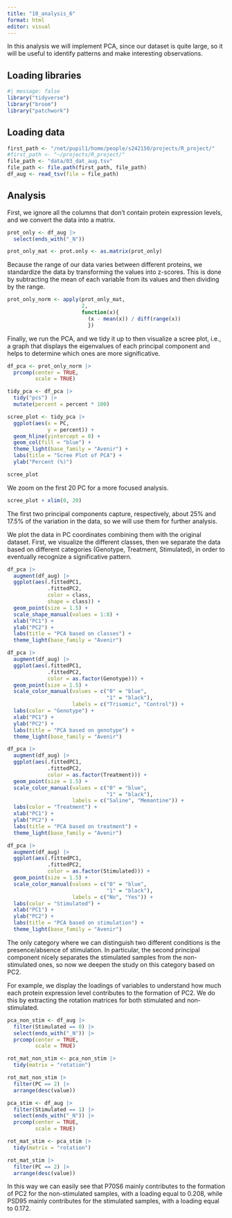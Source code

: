 ```yaml
---
title: "10_analysis_6"
format: html
editor: visual
---
```


In this analysis we will implement PCA, since our dataset is quite large, so it will be useful to identify patterns and make interesting observations.

## Loading libraries

```r
#| message: false 
library("tidyverse")
library("broom")
library("patchwork")
```

## Loading data

```r
first_path <- "/net/pupil1/home/people/s242150/projects/R_project/"
#first_path <- "~/projects/R_project/" 
file_path <- "data/03_dat_aug.tsv"  
file_path <- file.path(first_path, file_path) 
df_aug <- read_tsv(file = file_path)
```

## Analysis

First, we ignore all the columns that don't contain protein expression levels, and we convert the data into a matrix.

```r
prot_only <- df_aug |>
  select(ends_with("_N"))

prot_only_mat <- prot.only <- as.matrix(prot_only)
```

Because the range of our data varies between different proteins, we standardize the data by transforming the values into z-scores. This is done by subtracting the mean of each variable from its values and then dividing by the range.

```r
prot_only_norm <- apply(prot_only_mat, 
                        2, 
                        function(x){
                          (x - mean(x)) / diff(range(x))
                          })
```

Finally, we run the PCA, and we tidy it up to then visualize a scree plot, i.e., a graph that displays the eigenvalues of each principal component and helps to determine which ones are more significative.

```r
df_pca <- prot_only_norm |>
  prcomp(center = TRUE,
         scale = TRUE)
```

```r
tidy_pca <- df_pca |>
  tidy("pcs") |> 
  mutate(percent = percent * 100) 

scree_plot <- tidy_pca |>
  ggplot(aes(x = PC,
             y = percent)) +
  geom_hline(yintercept = 0) +
  geom_col(fill = "blue") +
  theme_light(base_family = "Avenir") +
  labs(title = "Scree Plot of PCA") +
  ylab("Percent (%)")

scree_plot
```

We zoom on the first 20 PC for a more focused analysis.

```r
scree_plot + xlim(0, 20)
```

The first two principal components capture, respectively, about 25% and 17.5% of the variation in the data, so we will use them for further analysis.

We plot the data in PC coordinates combining them with the original dataset. First, we visualize the different classes, then we separate the data based on different categories (Genotype, Treatment, Stimulated), in order to eventually recognize a significative pattern.

```r
df_pca |>
  augment(df_aug) |>
  ggplot(aes(.fittedPC1, 
             .fittedPC2, 
             color = class,
             shape = class)) + 
  geom_point(size = 1.5) + 
  scale_shape_manual(values = 1:8) +
  xlab("PC1") +
  ylab("PC2") +
  labs(title = "PCA based on classes") +
  theme_light(base_family = "Avenir")
```

```r
df_pca |>
  augment(df_aug) |>
  ggplot(aes(.fittedPC1, 
             .fittedPC2, 
             color = as.factor(Genotype))) + 
  geom_point(size = 1.5) + 
  scale_color_manual(values = c("0" = "blue",
                                "1" = "black"),  
                     labels = c("Trisomic", "Control")) +  
  labs(color = "Genotype") +
  xlab("PC1") +
  ylab("PC2") +
  labs(title = "PCA based on genotype") +
  theme_light(base_family = "Avenir")
```

```r
df_pca |>
  augment(df_aug) |>
  ggplot(aes(.fittedPC1, 
             .fittedPC2, 
             color = as.factor(Treatment))) + 
  geom_point(size = 1.5) + 
  scale_color_manual(values = c("0" = "blue",
                                "1" = "black"),  
                     labels = c("Saline", "Memantine")) +  
  labs(color = "Treatment") +
  xlab("PC1") +
  ylab("PC2") +
  labs(title = "PCA based on treatment") +
  theme_light(base_family = "Avenir")
```

```r
df_pca |>
  augment(df_aug) |>
  ggplot(aes(.fittedPC1, 
             .fittedPC2, 
             color = as.factor(Stimulated))) + 
  geom_point(size = 1.5) + 
  scale_color_manual(values = c("0" = "blue",
                                "1" = "black"),  
                     labels = c("No", "Yes")) +  
  labs(color = "Stimulated") +
  xlab("PC1") +
  ylab("PC2") +
  labs(title = "PCA based on stimulation") +
  theme_light(base_family = "Avenir")
```

The only category where we can distinguish two different conditions is the presence/absence of stimulation. In particular, the second principal component nicely separates the stimulated samples from the non-stimulated ones, so now we deepen the study on this category based on PC2.

For example, we display the loadings of variables to understand how much each protein expression level contributes to the formation of PC2. We do this by extracting the rotation matrices for both stimulated and non-stimulated.

```r
pca_non_stim <- df_aug |>
  filter(Stimulated == 0) |>
  select(ends_with("_N")) |>
  prcomp(center = TRUE,
         scale = TRUE)

rot_mat_non_stim <- pca_non_stim |>
  tidy(matrix = "rotation")

rot_mat_non_stim |>
  filter(PC == 2) |>
  arrange(desc(value))
```

```r
pca_stim <- df_aug |>
  filter(Stimulated == 1) |>
  select(ends_with("_N")) |>
  prcomp(center = TRUE,
         scale = TRUE)

rot_mat_stim <- pca_stim |>
  tidy(matrix = "rotation")

rot_mat_stim |>
  filter(PC == 2) |>
  arrange(desc(value))
```

In this way we can easily see that P70S6 mainly contributes to the formation of PC2 for the non-stimulated samples, with a loading equal to 0.208, while PSD95 mainly contributes for the stimulated samples, with a loading equal to 0.172.
